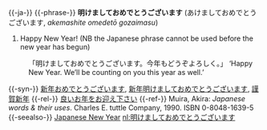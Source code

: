 {{-ja-}}
{{-phrase-}}
'''明けましておめでとうございます''' (あけましておめでとうございます, ''akemashite omedetō gozaimasu'')
# Happy New Year! (NB the Japanese phrase cannot be used before the new year has begun)
:「明けましておめでとうございます。今年もどうぞよろしく。」 ‘Happy New Year. We’ll be counting on you this year as well.’
{{-syn-}}
[[新年おめでとうございます]], [[新年明けましておめでとうございます]], [[謹賀新年]]
{{-rel-}}
[[良いお年をお迎え下さい]]
{{-ref-}}
Muira, Akira: ''Japanese words & their uses''. Charles E. tuttle Company, 1990. ISBN 0-8048-1639-5
{{-seealso-}}
[[w:en:Japanese_New_Year| Japanese New Year]]
[[nl:明けましておめでとうございます]]